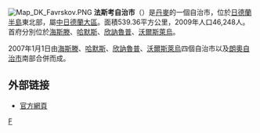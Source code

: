 [[File:Map_DK_Favrskov.PNG|right]]
'''法斯考自治市'''（{{lang-da|Favrskov Kommune}}）是[[丹麥|丹麥]]的一個自治市，位於[[日德蘭半島|日德蘭半島]]東北部，屬[[中日德蘭大區|中日德蘭大區]]。面積539.36平方公里，2009年人口46,248人。首府分別位於[[海斯滕|海斯滕]]、[[哈默斯|哈默斯]]、[[欣訥魯普|欣訥魯普]]、[[沃爾斯萊烏|沃爾斯萊烏]]。

2007年1月1日由[[海斯滕自治市|海斯滕]]、[[哈默斯自治市|哈默斯]]、[[欣訥魯普自治市|欣訥魯普]]、[[沃爾斯萊烏自治市|沃爾斯萊烏]]四個自治市以及[[朗奧自治市|朗奧自治市]]南部合併而成。
==外部链接==
* [http://www.favrskov.dk/ 官方網頁] {{Wayback|url=http://www.favrskov.dk/ |date=20061205020838 }}
{{丹麥自治市}}
[[Category:丹麥市鎮|F]]
